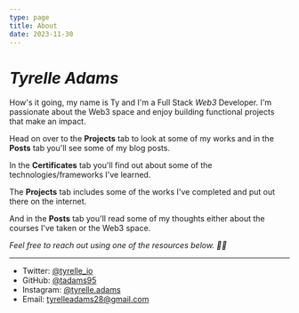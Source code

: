 ```yaml
---
type: page
title: About
date: 2023-11-30
---
```


# _Tyrelle Adams_

How's it going, my name is Ty and I'm a Full Stack _Web3_ Developer. I'm passionate about the Web3 space and enjoy building functional projects that make an impact.

Head on over to the **Projects** tab to look at some of my works and in the **Posts** tab you'll see some of my blog posts.

In the **Certificates** tab you'll find out about some of the technologies/frameworks I've learned.

The **Projects** tab includes some of the works I've completed and put out there on the internet.

 And in the **Posts** tab you'll read some of my thoughts either about the courses I've taken or the Web3 space.

_Feel free to reach out using one of the resources below. ✌🏽_

---

- Twitter: [@tyrelle_io](https://twitter.com/tyrelle_io)
- GitHub: [@tadams95](https://github.com/tadams95)
- Instagram: [@tyrelle.adams](https://instagram.com/tyrelle.adams)
- Email: tyrelleadams28@gmail.com
